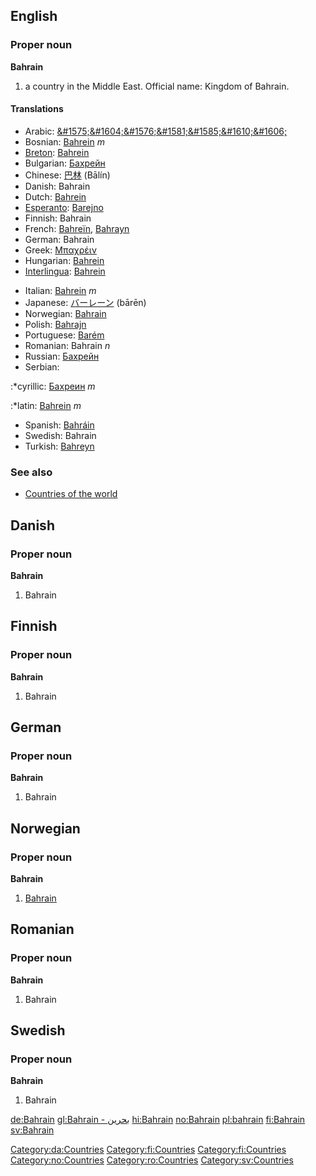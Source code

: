 ==English==
===Proper noun===
'''Bahrain'''
# a country in the Middle East. Official name: Kingdom of Bahrain.

====Translations====
{{top}}
*Arabic: [[&#1575;&#1604;&#1576;&#1581;&#1585;&#1610;&#1606;]]
*Bosnian: [[Bahrein]] ''m''
*[[Breton]]: [[Bahrein]]
*Bulgarian: [[Бахрейн]]
*Chinese: [[巴林]] (Bālín)
*Danish: Bahrain
*Dutch: [[Bahrein]]
*[[Esperanto]]: [[Barejno]]
*Finnish: Bahrain
*French: [[Bahreïn]], [[Bahrayn]]
*German: Bahrain
*Greek: [[Μπαχρέιν]]
*Hungarian: [[Bahrein]]
*[[Interlingua]]: [[Bahrein]]
{{mid}}
*Italian: [[Bahrein]] ''m''
*Japanese: [[バーレーン]] (bārēn)
*Norwegian: [[#Norwegian|Bahrain]]
*Polish: [[Bahrajn]]
*Portuguese: [[Barém]]
*Romanian: Bahrain ''n''
*Russian: [[Бахрейн]]
*Serbian:
:*cyrillic: [[Бахреин]] ''m''
:*latin: [[Bahrein]] ''m''
*Spanish: [[Bahráin]]
*Swedish: Bahrain
*Turkish: [[Bahreyn]]
{{bottom}}

===See also===
*[[Countries of the world]]

==Danish==
===Proper noun===
[[Category:da:Countries]]
'''Bahrain'''
#Bahrain

==Finnish==
===Proper noun===
[[Category:fi:Countries]]
'''Bahrain'''
#Bahrain

==German==
===Proper noun===
[[Category:fi:Countries]]
'''Bahrain'''
#Bahrain

==Norwegian==
===Proper noun===
[[Category:no:Countries]]
'''Bahrain'''
#[[#English|Bahrain]]

==Romanian==
===Proper noun===
[[Category:ro:Countries]]
'''Bahrain'''
#Bahrain

==Swedish==
===Proper noun===
[[Category:sv:Countries]]
'''Bahrain'''
#Bahrain

[[de:Bahrain]]
[[gl:Bahrain - بحرين]]
[[hi:Bahrain]]
[[no:Bahrain]]
[[pl:bahrain]]
[[fi:Bahrain]]
[[sv:Bahrain]]